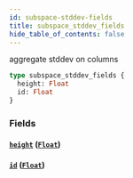 ```yaml
---
id: subspace-stddev-fields
title: subspace_stddev_fields
hide_table_of_contents: false
---
```


aggregate stddev on columns

```graphql
type subspace_stddev_fields {
  height: Float
  id: Float
}
```

### Fields

#### [`height`](#) ([`Float`](../scalars/float))

#### [`id`](#) ([`Float`](../scalars/float))
